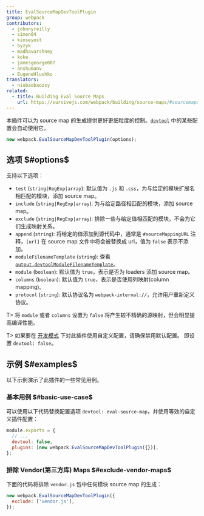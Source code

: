 ```yaml
---
title: EvalSourceMapDevToolPlugin
group: webpack
contributors:
  - johnnyreilly
  - simon04
  - kinseyost
  - byzyk
  - madhavarshney
  - koke
  - jamesgeorge007
  - anshumanv
  - EugeneHlushko
translators:
  - niubaobaozsy
related:
  - title: Building Eval Source Maps
    url: https://survivejs.com/webpack/building/source-maps/#sourcemapdevtoolplugin-and-evalsourcemapdevtoolplugin
---
```


本插件可以为 source map 的生成提供更好更细粒度的控制。[`devtool`](/configuration/devtool/) 中的某些配置会自动使用它。

```js
new webpack.EvalSourceMapDevToolPlugin(options);
```

## 选项 $#options$

支持以下选项：

- `test` (`string|RegExp|array`): 默认值为 `.js` 和 `.css`，为与给定的模块扩展名相匹配的模块，添加 source map。
- `include` (`string|RegExp|array`): 为与给定路径相匹配的模块，添加 source map。
- `exclude` (`string|RegExp|array`): 排除一些与给定值相匹配的模块，不会为它们生成映射关系。
- `append` (`string`): 将给定的值添加到源代码中，通常是 `#sourceMappingURL` 注释，`[url]` 在 source map 文件中将会被替换成 url，值为 `false` 表示不添加。
- `moduleFilenameTemplate` (`string`): 查看 [`output.devtoolModuleFilenameTemplate`](/configuration/output/#outputdevtoolmodulefilenametemplate)。
- `module` (`boolean`): 默认值为 `true`，表示是否为 loaders 添加 source map。
- `columns` (`boolean`): 默认值为 `true`，表示是否使用列映射(column mapping)。
- `protocol` (`string`): 默认协议名为 `webpack-internal://`，允许用户重新定义协议。

T> 将 `module` 或者 `columns` 设置为 `false` 将产生较不精确的源映射，但会明显提高编译性能。

T> 如果要在 [开发模式](/configuration/mode/#mode-development) 下对此插件使用自定义配置，请确保禁用默认配置。 即设置 `devtool: false`。 

## 示例 $#examples$

以下示例演示了此插件的一些常见用例。

### 基本用例 $#basic-use-case$

可以使用以下代码替换配置选项 `devtool: eval-source-map`，并使用等效的自定义插件配置：

```js
module.exports = {
  // ...
  devtool: false,
  plugins: [new webpack.EvalSourceMapDevToolPlugin({})],
};
```

### 排除 Vendor(第三方库) Maps $#exclude-vendor-maps$

下面的代码将排除 `vendor.js` 包中任何模块 source map 的生成：

```js
new webpack.EvalSourceMapDevToolPlugin({
  exclude: ['vendor.js'],
});
```
